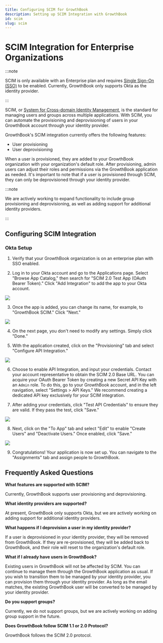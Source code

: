 ```yaml
---
title: Configuring SCIM for GrowthBook
description: Setting up SCIM Integration with GrowthBook
id: scim
slug: scim
---
```


# SCIM Integration for Enterprise Organizations

:::note

SCIM is only available with an Enterprise plan and requires [Single Sign-On (SSO)](https://docs.growthbook.io/sso) to be enabled. Currently, GrowthBook only supports Okta as the identity provider.

:::

SCIM, or [System for Cross-domain Identity Management](https://scim.cloud/), is the standard for managing users and groups across multiple applications. With SCIM, you can automate the provisioning and deprovisioning of users in your GrowthBook account through your identity provider.

GrowthBook's SCIM integration currently offers the following features:

- User provisioning
- User deprovisioning

When a user is provisioned, they are added to your GrowthBook organization with your organization's default role. After provisioning, admin users can adjust their roles and permissions via the GrowthBook application as needed. It's important to note that if a user is provisioned through SCIM, they can only be deprovisioned through your identity provider.

:::note

We are actively working to expand functionality to include group provisioning and deprovisioning, as well as adding support for additional identity providers.

:::

## Configuring SCIM Integration

### Okta Setup

1. Verify that your GrowthBook organization is on an enterprise plan with SSO enabled.

2. Log in to your Okta account and go to the Applications page. Select "Browse App Catalog," then search for "SCIM 2.0 Test App (OAuth Bearer Token)." Click "Add Integration" to add the app to your Okta account.

![](../../static/images/integrations/scim/GrowthBook-SCIM-Add-Okta-Integration.png)

3. Once the app is added, you can change its name, for example, to "GrowthBook SCIM." Click "Next."

![](../../static/images/integrations/scim/GrowthBook-SCIM-Add-Name.png)

4. On the next page, you don't need to modify any settings. Simply click "Done."

5. With the application created, click on the "Provisioning" tab and select "Configure API Integration."

![](../../static/images/integrations/scim/GrowthBook-SCIM-Enable-API-Integration.png)

6. Choose to enable API Integration, and input your credentials. Contact your account representative to obtain the SCIM 2.0 Base URL. You can acquire your OAuth Bearer Token by creating a new Secret API Key with an `Admin` role. To do this, go to your GrowthBook account, and in the left navigation, select "Settings > API Keys." We recommend creating a dedicated API key exclusively for your SCIM integration.

7. After adding your credentials, click "Test API Credentials" to ensure they are valid. If they pass the test, click "Save."

![](../../static/images/integrations/scim/GrowthBook-SCIM-Add-Credentials.png)

8. Next, click on the "To App" tab and select "Edit" to enable "Create Users" and "Deactivate Users." Once enabled, click "Save."

![](../../static/images/integrations/scim/GrowthBook-SCIM-Configure-Options.png)

9. Congratulations! Your application is now set up. You can navigate to the "Assignments" tab and assign people to GrowthBook.

## Frequently Asked Questions

**What features are supported with SCIM?**

Currently, GrowthBook supports user provisioning and deprovisioning.

**What identity providers are supported?**

At present, GrowthBook only supports Okta, but we are actively working on adding support for additional identity providers.

**What happens if I deprovision a user in my identity provider?**

If a user is deprovisioned in your identity provider, they will be removed from GrowthBook. If they are re-provisioned, they will be added back to GrowthBook, and their role will reset to the organization's default role.

**What if I already have users in GrowthBook?**

Existing users in GrowthBook will not be affected by SCIM. You can continue to manage them through the GrowthBook application as usual. If you wish to transition them to be managed by your identity provider, you can provision them through your identity provider. As long as the email matches, the existing GrowthBook user will be converted to be managed by your identity provider.

**Do you support groups?**

Currently, we do not support groups, but we are actively working on adding group support in the future.

**Does GrowthBook follow SCIM 1.1 or 2.0 Protocol?**

GrowthBook follows the SCIM 2.0 protocol.
